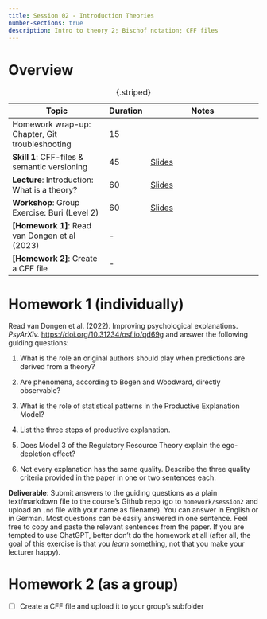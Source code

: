 ---
title: Session 02 - Introduction Theories
number-sections: true
description: Intro to theory 2; Bischof notation; CFF files
---

# Overview

| Topic                                          | Duration | Notes                                                     |
| ---------------------------------------------- | -------- | --------------------------------------------------------- |
| Homework wrap-up: Chapter, Git troubleshooting | 15       |                                                           |
| **Skill 1**: CFF-files & semantic versioning   | 45       | [Slides](../skills/it-tools/it-tools.qmd)                 |
| **Lecture**: Introduction: What is a theory?   | 60       | [Slides](../lectures/Intro2/Intro2.qmd)                   |
| **Workshop**: Group Exercise: Buri (Level 2)   | 60       | [Slides](../skills/Buri/Buri.qmd)                      |
| **[Homework 1]**: Read van Dongen et al (2023) | -        |                                                           |
| **[Homework 2]**: Create a CFF file            | -        |                                                           |

: {.striped}



# Homework 1 (individually) {#sec-homework}

Read van Dongen et al. (2022). Improving psychological explanations. *PsyArXiv.* [https://doi.org/10.31234/osf.io/qd69g](https://doi.org/10.31234/osf.io/qd69g) and answer the following guiding questions:

1. What is the role an original authors should play when predictions are derived from a theory?

<!-- Answer: None. -->

2. Are phenomena, according to Bogen and Woodward, directly observable?

<!-- Answer: No. Although they are *established* by evidence from observations, they transcend any particular set of structured or unstructured data. -->

3. What is the role of statistical patterns in the Productive Explanation Model?

<!-- Answer: Statistical patterns are abstractions and generalizations of concrete structured data. They represent phenomena (i.e., they are their empirical anchor) and are produced by formal models. -->

4. List the three steps of productive explanation.

<!-- Answer: 
- Step 1: Represent the phenomenon as a statistical pattern.
- Step 2: Explicate the verbal theory as a formal model.
- Step 3: Evaluate whether the formal model produces the statistical pattern.
 -->

5. Does Model 3 of the Regulatory Resource Theory explain the ego-depletion effect?

<!-- Answer: 
With the specifically chosen parameters: Yes. But it "depends on a quite delicate balance between parameters that characterize the interplay between task demand and willpower." 
 -->

6. Not every explanation has the same quality. Describe the three quality criteria provided in the paper in one or two sentences each.

<!-- Answer:
Precision: Precise theories already specify many aspects of the formal model. Hence the set of formal models that are consistent with the verbal theory is relatively small.

Robustness: assess the impact of auxiliary assumptions that are necessary to specify a formal model but are not specified by the theory.

Empirical relevance: 
 -->


**Deliverable**: Submit answers to the guiding questions as a plain text/markdown file to the course's Github repo (go to `homework/session2` and upload an `.md` file with your name as filename). You can answer in English or in German. Most questions can be easily answered in one sentence. Feel free to copy and paste the relevant sentences from the paper. If you are tempted to use ChatGPT, better don't do the homework at all (after all, the goal of this exercise is that you *learn* something, not that you make your lecturer happy).


# Homework 2 (as a group)

- [ ] Create a CFF file and upload it to your group's subfolder

